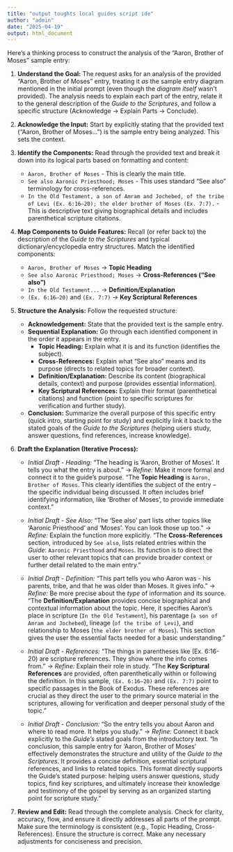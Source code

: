 ```yaml
---
title: "output toughts local guides script ide"
author: "admin"
date: "2025-04-19"
output: html_document
---
```


Here's a thinking process to construct the analysis of the "Aaron, Brother of Moses" sample entry:

1.  **Understand the Goal:** The request asks for an analysis of the provided "Aaron, Brother of Moses" entry, treating it *as* the sample entry diagram mentioned in the initial prompt (even though the *diagram itself* wasn't provided). The analysis needs to explain each part of the entry, relate it to the general description of the *Guide to the Scriptures*, and follow a specific structure (Acknowledge -> Explain Parts -> Conclude).

2.  **Acknowledge the Input:** Start by explicitly stating that the provided text ("Aaron, Brother of Moses...") is the sample entry being analyzed. This sets the context.

3.  **Identify the Components:** Read through the provided text and break it down into its logical parts based on formatting and content:
    *   `Aaron, Brother of Moses` - This is clearly the main title.
    *   `See also Aaronic Priesthood; Moses` - This uses standard "See also" terminology for cross-references.
    *   `In the Old Testament, a son of Amram and Jochebed, of the tribe of Levi (Ex. 6:16–20); the elder brother of Moses (Ex. 7:7).` - This is descriptive text giving biographical details and includes parenthetical scripture citations.

4.  **Map Components to Guide Features:** Recall (or refer back to) the description of the *Guide to the Scriptures* and typical dictionary/encyclopedia entry structures. Match the identified components:
    *   `Aaron, Brother of Moses` -> **Topic Heading**
    *   `See also Aaronic Priesthood; Moses` -> **Cross-References ("See also")**
    *   `In the Old Testament...` -> **Definition/Explanation**
    *   `(Ex. 6:16–20)` and `(Ex. 7:7)` -> **Key Scriptural References**

5.  **Structure the Analysis:** Follow the requested structure:
    *   **Acknowledgement:** State that the provided text is the sample entry.
    *   **Sequential Explanation:** Go through each identified component in the order it appears in the entry.
        *   **Topic Heading:** Explain what it is and its function (identifies the subject).
        *   **Cross-References:** Explain what "See also" means and its purpose (directs to related topics for broader context).
        *   **Definition/Explanation:** Describe its content (biographical details, context) and purpose (provides essential information).
        *   **Key Scriptural References:** Explain their format (parenthetical citations) and function (point to specific scriptures for verification and further study).
    *   **Conclusion:** Summarize the overall purpose of this specific entry (quick intro, starting point for study) and explicitly link it back to the stated goals of the *Guide to the Scriptures* (helping users study, answer questions, find references, increase knowledge).

6.  **Draft the Explanation (Iterative Process):**

    *   *Initial Draft - Heading:* "The heading is 'Aaron, Brother of Moses'. It tells you what the entry is about." -> *Refine:* Make it more formal and connect it to the guide's purpose. "The **Topic Heading** is `Aaron, Brother of Moses`. This clearly identifies the subject of the entry – the specific individual being discussed. It often includes brief identifying information, like 'Brother of Moses', to provide immediate context."

    *   *Initial Draft - See Also:* "The 'See also' part lists other topics like 'Aaronic Priesthood' and 'Moses'. You can look those up too." -> *Refine:* Explain the function more explicitly. "The **Cross-References** section, introduced by `See also`, lists related entries within the *Guide*: `Aaronic Priesthood` and `Moses`. Its function is to direct the user to other relevant topics that can provide broader context or further detail related to the main entry."

    *   *Initial Draft - Definition:* "This part tells you who Aaron was - his parents, tribe, and that he was older than Moses. It gives info." -> *Refine:* Be more precise about the *type* of information and its source. "The **Definition/Explanation** provides concise biographical and contextual information about the topic. Here, it specifies Aaron's place in scripture (`In the Old Testament`), his parentage (`a son of Amram and Jochebed`), lineage (`of the tribe of Levi`), and relationship to Moses (`the elder brother of Moses`). This section gives the user the essential facts needed for a basic understanding."

    *   *Initial Draft - References:* "The things in parentheses like (Ex. 6:16-20) are scripture references. They show where the info comes from." -> *Refine:* Explain their role in study. "The **Key Scriptural References** are provided, often parenthetically within or following the definition. In this sample, `(Ex. 6:16–20)` and `(Ex. 7:7)` point to specific passages in the Book of Exodus. These references are crucial as they direct the user to the primary source material in the scriptures, allowing for verification and deeper personal study of the topic."

    *   *Initial Draft - Conclusion:* "So the entry tells you about Aaron and where to read more. It helps you study." -> *Refine:* Connect it back explicitly to the *Guide's* stated goals from the introductory text. "In conclusion, this sample entry for 'Aaron, Brother of Moses' effectively demonstrates the structure and utility of the *Guide to the Scriptures*. It provides a concise definition, essential scriptural references, and links to related topics. This format directly supports the Guide's stated purpose: helping users answer questions, study topics, find key scriptures, and ultimately increase their knowledge and testimony of the gospel by serving as an organized starting point for scripture study."

7.  **Review and Edit:** Read through the complete analysis. Check for clarity, accuracy, flow, and ensure it directly addresses all parts of the prompt. Make sure the terminology is consistent (e.g., Topic Heading, Cross-References). Ensure the structure is correct. Make any necessary adjustments for conciseness and precision.